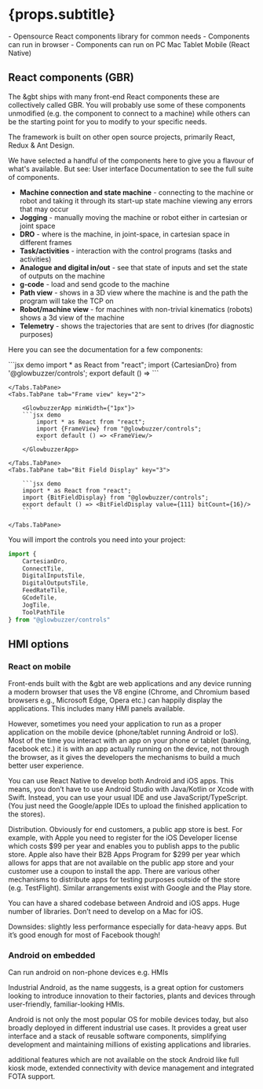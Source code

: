 
# {props.subtitle}

<Tldr>
    - Opensource React components library for common needs
    - Components can run in browser
    - Components can run on PC Mac Tablet Mobile (React Native)
</Tldr>

## React components (GBR)

The &gbt ships with many front-end React components these are collectively called GBR. You will probably use some of these components unmodified (e.g. the component to connect to a machine) while others can be the starting point for you to modify to your specific needs.

The framework is built on other open source projects, primarily React, Redux & Ant Design.

We have selected a handful of the components here to give you a flavour of what's available. But see: <Link to="/docs/ui/overview">User interface Documentation</Link> to see the full suite of components.

* **Machine connection and state machine** - connecting to the machine or robot and taking it through its start-up state machine viewing any errors that may occur
* **Jogging** - manually moving the machine or robot either in cartesian or joint space
* **DRO** - where is the machine, in joint-space, in cartesian space in different frames
* **Task/activities** - interaction with the control programs (tasks and activities)
* **Analogue and digital in/out** - see that state of inputs and set the state of outputs on the machine
* **g-code** - load and send gcode to the machine
* **Path view** - shows in a 3D view where the machine is and the path the program will take the TCP on
* **Robot/machine view** - for machines with non-trivial kinematics (robots) shows a 3d view of the machine
* **Telemetry** - shows the trajectories that are sent to drives (for diagnostic purposes)


Here you can see the documentation for a few components:

<Tabs defaultActiveKey="1">
    <Tabs.TabPane tab="Cartesian DRO" key="1" >
        <GlowbuzzerApp minWidth={"1px"}>
        ```jsx demo
        import * as React from "react";
        import {CartesianDro} from '@glowbuzzer/controls';
        export default () => <CartesianDro kinematicsConfigurationIndex={0}/>
        ```
        </GlowbuzzerApp>

    </Tabs.TabPane>
    <Tabs.TabPane tab="Frame view" key="2">

        <GlowbuzzerApp minWidth={"1px"}>
        ```jsx demo
            import * as React from "react";
            import {FrameView} from "@glowbuzzer/controls";
            export default () => <FrameView/>
            ```
        </GlowbuzzerApp>

    </Tabs.TabPane>
    <Tabs.TabPane tab="Bit Field Display" key="3">

        ```jsx demo
        import * as React from "react";
        import {BitFieldDisplay} from "@glowbuzzer/controls";
        export default () => <BitFieldDisplay value={111} bitCount={16}/>
        ```

    </Tabs.TabPane>
</Tabs>





You will import the controls you need into your project:

```js
import {
    CartesianDro,
    ConnectTile,
    DigitalInputsTile,
    DigitalOutputsTile,
    FeedRateTile,
    GCodeTile,
    JogTile,
    ToolPathTile
} from "@glowbuzzer/controls"
```

## HMI options

### React on mobile

Front-ends built with the &gbt are web applications and any device running a modern browser that uses the V8 engine (Chrome, and Chromium based browsers e.g., Microsoft Edge, Opera etc.) can happily display the applications. This includes many HMI panels available.

However, sometimes you need your application to run as a proper application on the mobile device (phone/tablet running Android or IoS). Most of the time you interact with an app on your phone or tablet (banking, facebook etc.) it is with an app actually running on the device, not through the browser, as it gives the developers the mechanisms to build a much better user experience.

You can use React Native to develop both Android and iOS apps. This means, you don’t have to use Android Studio with Java/Kotlin or Xcode with Swift. Instead, you can use your usual IDE and use JavaScript/TypeScript. (You just need the Google/apple IDEs to upload the finished application to the stores).

Distribution. Obviously for end customers, a public app store is best. For example, with Apple you need to register for the iOS Developer license which costs $99 per year and enables you to publish apps to the public store. Apple also have their B2B Apps Program for $299 per year which allows for apps that are not available on the public app store and your customer use a coupon to install the app. There are various other mechanisms to distribute apps for testing purposes outside of the store (e.g. TestFlight). Similar arrangements exist with Google and the Play store.

You can have a shared codebase between Android and iOS apps. Huge number of libraries. Don’t need to develop on a Mac for iOS.

Downsides: slightly less performance especially for data-heavy apps. But it’s good enough for most of Facebook though!

### Android on embedded

Can run android on non-phone devices e.g. HMIs

Industrial Android, as the name suggests, is a great option for customers looking to introduce innovation to their factories, plants and devices through user-friendly, familiar-looking HMIs.

Android is not only the most popular OS for mobile devices today, but also broadly deployed in different industrial use cases. It provides a great user interface and a stack of reusable software components, simplifying development and maintaining millions of existing applications and libraries.

additional features which are not available on the stock Android like full kiosk mode, extended connectivity with device management and integrated FOTA support.
